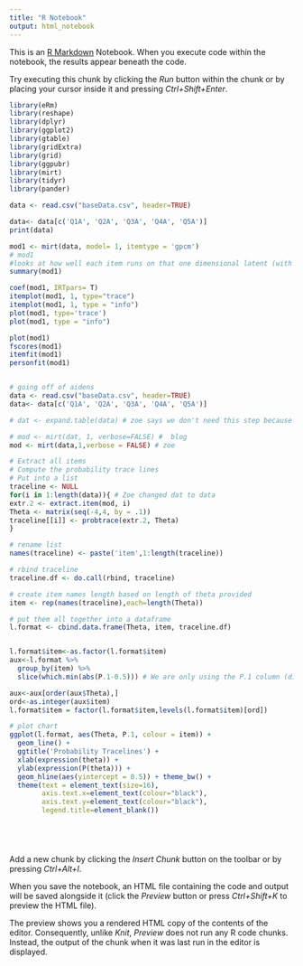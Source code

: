 ---
title: "R Notebook"
output: html_notebook
---

This is an [R Markdown](http://rmarkdown.rstudio.com) Notebook. When you execute code within the notebook, the results appear beneath the code. 

Try executing this chunk by clicking the *Run* button within the chunk or by placing your cursor inside it and pressing *Ctrl+Shift+Enter*. 

```{r}
library(eRm)
library(reshape)
library(dplyr)
library(ggplot2)
library(gtable)
library(gridExtra)
library(grid)
library(ggpubr)
library(mirt)
library(tidyr)
library(pander)
```

```{r}
data <- read.csv("baseData.csv", header=TRUE) 

data<- data[c('Q1A', 'Q2A', 'Q3A', 'Q4A', 'Q5A')]
print(data)

mod1 <- mirt(data, model= 1, itemtype = 'gpcm')
# mod1
#looks at how well each item runs on that one dimensional latent (with F1)
summary(mod1)

coef(mod1, IRTpars= T)
itemplot(mod1, 1, type="trace")
itemplot(mod1, 1, type = "info")
plot(mod1, type='trace')
plot(mod1, type = "info")

```

```{r}
plot(mod1)
fscores(mod1)
itemfit(mod1)
personfit(mod1)



```

```{r}
# going off of aidens
data <- read.csv("baseData.csv", header=TRUE) 
data<- data[c('Q1A', 'Q2A', 'Q3A', 'Q4A', 'Q5A')]

# dat <- expand.table(data) # zoe says we don't need this step because our data is already columns by question

# mod <- mirt(dat, 1, verbose=FALSE) #  blog
mod <- mirt(data,1,verbose = FALSE) # zoe

# Extract all items 
# Compute the probability trace lines
# Put into a list
traceline <- NULL
for(i in 1:length(data)){ # Zoe changed dat to data
extr.2 <- extract.item(mod, i)
Theta <- matrix(seq(-4,4, by = .1))
traceline[[i]] <- probtrace(extr.2, Theta)
}

# rename list
names(traceline) <- paste('item',1:length(traceline))

# rbind traceline
traceline.df <- do.call(rbind, traceline)

# create item names length based on length of theta provided
item <- rep(names(traceline),each=length(Theta))

# put them all together into a dataframe
l.format <- cbind.data.frame(Theta, item, traceline.df)


l.format$item<-as.factor(l.format$item)
aux<-l.format %>%
  group_by(item) %>%
  slice(which.min(abs(P.1-0.5))) # We are only using the P.1 column (dichotomous)

aux<-aux[order(aux$Theta),]
ord<-as.integer(aux$item)
l.format$item = factor(l.format$item,levels(l.format$item)[ord])

# plot chart
ggplot(l.format, aes(Theta, P.1, colour = item)) + 
  geom_line() + 
  ggtitle('Probability Tracelines') + 
  xlab(expression(theta)) + 
  ylab(expression(P(theta))) + 
  geom_hline(aes(yintercept = 0.5)) + theme_bw() + 
  theme(text = element_text(size=16),
        axis.text.x=element_text(colour="black"),
        axis.text.y=element_text(colour="black"),
        legend.title=element_blank())






```

Add a new chunk by clicking the *Insert Chunk* button on the toolbar or by pressing *Ctrl+Alt+I*.

When you save the notebook, an HTML file containing the code and output will be saved alongside it (click the *Preview* button or press *Ctrl+Shift+K* to preview the HTML file).

The preview shows you a rendered HTML copy of the contents of the editor. Consequently, unlike *Knit*, *Preview* does not run any R code chunks. Instead, the output of the chunk when it was last run in the editor is displayed.
